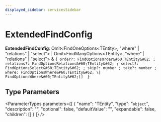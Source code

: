 ```yaml
---
displayed_sidebar: servicesSidebar
---
```



# ExtendedFindConfig

 **ExtendedFindConfig**: Omit&#60;FindOneOptions&#60;TEntity&#62;, "where" \| "relations" \| "select"&#62; \| Omit&#60;FindManyOptions&#60;TEntity&#62;, "where" \| "relations" \| "select"&#62; & ``{ order?: FindOptionsOrder&#60;TEntity&#62; ; relations?: FindOptionsRelations&#60;TEntity&#62; ; select?: FindOptionsSelect&#60;TEntity&#62; ; skip?: number ; take?: number ; where: FindOptionsWhere&#60;TEntity&#62; \| FindOptionsWhere&#60;TEntity&#62;[]  }``

## Type Parameters

<ParameterTypes parameters={[
  {
    "name": "TEntity",
    "type": "`object`",
    "description": "",
    "optional": false,
    "defaultValue": "",
    "expandable": false,
    "children": []
  }
]} />
